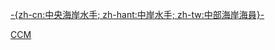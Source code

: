 <noinclude>[[Category:澳大利亚职业足球联赛模板|CCM]]</noinclude>[[中岸水手足球會|-{zh-cn:中央海岸水手; zh-hant:中岸水手; zh-tw:中部海岸海員}-]]